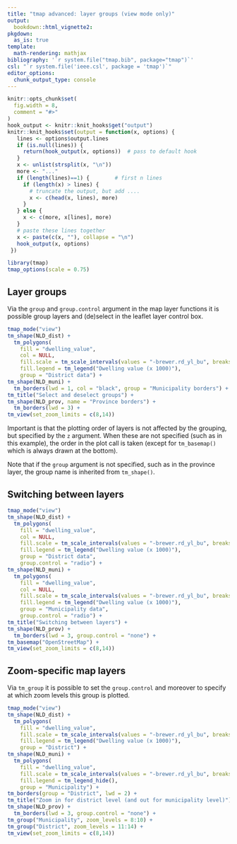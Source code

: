 ```yaml
---
title: "tmap advanced: layer groups (view mode only)"
output: 
  bookdown::html_vignette2:
pkgdown:
  as_is: true
template:
  math-rendering: mathjax
bibliography: '`r system.file("tmap.bib", package="tmap")`'
csl: "`r system.file('ieee.csl', package = 'tmap')`"
editor_options: 
  chunk_output_type: console
---
```


```r
knitr::opts_chunk$set(
  fig.width = 8,
  comment = "#>"
)
hook_output <- knitr::knit_hooks$get("output")
knitr::knit_hooks$set(output = function(x, options) {
   lines <- options$output.lines
   if (is.null(lines)) {
     return(hook_output(x, options))  # pass to default hook
   }
   x <- unlist(strsplit(x, "\n"))
   more <- "..."
   if (length(lines)==1) {        # first n lines
     if (length(x) > lines) {
       # truncate the output, but add ....
       x <- c(head(x, lines), more)
     }
   } else {
     x <- c(more, x[lines], more)
   }
   # paste these lines together
   x <- paste(c(x, ""), collapse = "\n")
   hook_output(x, options)
 })

```


```r
library(tmap)
tmap_options(scale = 0.75)
```



## Layer groups

Via the `group` and `group.control` argument in the map layer functions it is possible group layers and (de)select in the leaflet layer control box.

```r
tmap_mode("view")
tm_shape(NLD_dist) +
  tm_polygons(
    fill = "dwelling_value",
    col = NULL,
    fill.scale = tm_scale_intervals(values = "-brewer.rd_yl_bu", breaks = c(75, 150, 250, 500, 750, 1000, 1600)),
    fill.legend = tm_legend("Dwelling value (x 1000)"),
    group = "District data") +
tm_shape(NLD_muni) +
  tm_borders(lwd = 1, col = "black", group = "Municipality borders") +
tm_title("Select and deselect groups") +
tm_shape(NLD_prov, name = "Province borders") +
  tm_borders(lwd = 3) +
tm_view(set_zoom_limits = c(8,14))
```

Important is that the plotting order of layers is not affected by the grouping, but specified by the `z` argument. 
When these are not specified (such as in this example), the order in the plot call is taken (except for `tm_basemap()` which is always drawn at the bottom).

Note that if the `group` argument is not specified, such as in the province layer, the group name is inherited from `tm_shape()`.


## Switching between layers

```r
tmap_mode("view")
tm_shape(NLD_dist) +
  tm_polygons(
    fill = "dwelling_value",
    col = NULL,
    fill.scale = tm_scale_intervals(values = "-brewer.rd_yl_bu", breaks = c(75, 150, 250, 500, 750, 1000, 1600)),
    fill.legend = tm_legend("Dwelling value (x 1000)"),
    group = "District data",
    group.control = "radio") +
tm_shape(NLD_muni) +
  tm_polygons(
    fill = "dwelling_value",
    col = NULL,
    fill.scale = tm_scale_intervals(values = "-brewer.rd_yl_bu", breaks = c(75, 150, 250, 500, 750, 1000, 1600)),
    fill.legend = tm_legend("Dwelling value (x 1000)"),
    group = "Municipality data",
    group.control = "radio") +
tm_title("Switching between layers") +
tm_shape(NLD_prov) +
  tm_borders(lwd = 3, group.control = "none") +
tm_basemap("OpenStreetMap") +
tm_view(set_zoom_limits = c(8,14))
```



## Zoom-specific map layers

Via `tm_group` it is possible to set the `group.control` and moreover to specify at which zoom levels this group is plotted.

```r
tmap_mode("view")
tm_shape(NLD_dist) +
  tm_polygons(
    fill = "dwelling_value",
    fill.scale = tm_scale_intervals(values = "-brewer.rd_yl_bu", breaks = c(75, 150, 250, 500, 750, 1000, 1600)),
    fill.legend = tm_legend("Dwelling value (x 1000)"),
    group = "District") +
tm_shape(NLD_muni) +
  tm_polygons(
    fill = "dwelling_value",
    fill.scale = tm_scale_intervals(values = "-brewer.rd_yl_bu", breaks = c(75, 150, 250, 500, 750, 1000, 1600)),
    fill.legend = tm_legend_hide(),
    group = "Municipality") +
tm_borders(group = "District", lwd = 2) +
tm_title("Zoom in for district level (and out for municipality level)") +
tm_shape(NLD_prov) +
  tm_borders(lwd = 3, group.control = "none") +
tm_group("Municipality", zoom_levels = 8:10) +
tm_group("District", zoom_levels = 11:14) +
tm_view(set_zoom_limits = c(8,14))
```

